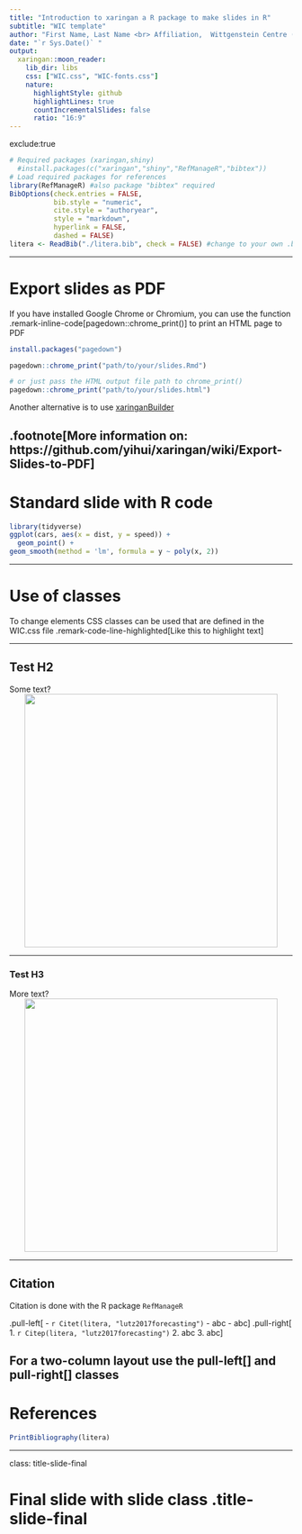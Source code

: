 ```yaml
---
title: "Introduction to xaringan a R package to make slides in R"
subtitle: "WIC template"
author: "First Name, Last Name <br> Affiliation,  Wittgenstein Centre (IIASA, OeAW, University of Vienna) <br> IIASA <hr>"
date: "`r Sys.Date()` "
output:
  xaringan::moon_reader:
    lib_dir: libs
    css: ["WIC.css", "WIC-fonts.css"]
    nature:
      highlightStyle: github
      highlightLines: true
      countIncrementalSlides: false
      ratio: "16:9"
---
```


exclude:true 
<!--- Slide hidden from presentation --->

<!--- Code chunk for references setup --->
```r
# Required packages (xaringan,shiny)
  #install.packages(c("xaringan","shiny","RefManageR","bibtex"))
# Load required packages for references
library(RefManageR) #also package "bibtex" required
BibOptions(check.entries = FALSE,
           bib.style = "numeric",
           cite.style = "authoryear",
           style = "markdown",
           hyperlink = FALSE,
           dashed = FALSE)
litera <- ReadBib("./litera.bib", check = FALSE) #change to your own .bib file
```

---

# Export slides as PDF

If you have installed Google Chrome or Chromium, you can use the function .remark-inline-code[pagedown::chrome_print()] to print an HTML page to PDF

```r
install.packages("pagedown")

pagedown::chrome_print("path/to/your/slides.Rmd")

# or just pass the HTML output file path to chrome_print()
pagedown::chrome_print("path/to/your/slides.html")
```

Another alternative is to use [xaringanBuilder](https://github.com/jhelvy/xaringanBuilder)

.footnote[More information on: https://github.com/yihui/xaringan/wiki/Export-Slides-to-PDF]
---

# Standard slide with R code

```r
library(tidyverse)
ggplot(cars, aes(x = dist, y = speed)) + 
  geom_point() + 
geom_smooth(method = 'lm', formula = y ~ poly(x, 2))
```

---

# Use of classes

To change elements CSS classes can be used that are defined in the WIC.css file .remark-code-line-highlighted[Like this to highlight text] 

---

## Test H2

Some text?
<center>
<img src="libs/figures/PopPyramid_SSP2.gif" height="450"></img>
</center>

---

### Test H3

More text?
<center>
<img src="libs/figures/time_series_SSP_tpop_1950_2100.jpg" height="450"></img>
</center>

---

## Citation

Citation is done with the R package ```RefManageR```

.pull-left[
- `r Citet(litera, "lutz2017forecasting")`
- abc
- abc
]
.pull-right[
1. `r Citep(litera, "lutz2017forecasting")`
2. abc
3. abc
]

For a two-column layout use the pull-left[] and pull-right[] classes
---

# References

```r
PrintBibliography(litera)
```

---

class: title-slide-final

# Final slide with slide class .title-slide-final 

